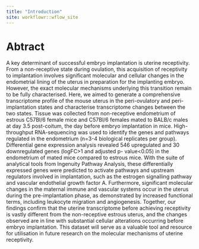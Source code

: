 ```yaml
---
title: "Introduction"
site: workflowr::wflow_site
---
```


# Abtract

A key determinant of successful embryo implantation is uterine receptivity. From a non-receptive state during ovulation, this acquisition of receptivity to implantation involves significant molecular and cellular changes in the endometrial lining of the uterus in preparation for the implanting embryo. However, the exact molecular mechanisms underlying this transition remain to be fully characterised. Here, we aimed to generate a comprehensive transcriptome profile of the mouse uterus in the peri-ovulatory and peri-implantation states and characterise transcriptome changes between the two states. Tissue was collected from non-receptive endometrium of estrous C57Bl/6 female mice and C57Bl/6 females mated to BALB/c males at day 3.5 post-coitum, the day before embryo implantation in mice. High-throughput RNA-sequencing was used to identify the genes and pathways regulated in the endometrium (n=3-4 biological replicates per group). Differential gene expression analysis revealed 546 upregulated and 30 downregulated genes (logFC>1 and adjusted p- value<0.05) in the endometrium of mated mice compared to estrous mice. With the suite of analytical tools from Ingenuity Pathway Analysis, these differentially expressed genes were predicted to activate pathways and upstream regulators involved in implantation, such as the estrogen signalling pathway and vascular endothelial growth factor A. Furthermore, significant molecular changes in the maternal immune and vascular systems occur in the uterus during the pre-implantation phase, as demonstrated by increased functional terms, including leukocyte migration and angiogenesis. Together, our findings confirm that the uterine transcriptome before achieving receptivity is vastly different from the non-receptive estrous uterus, and the changes observed are in line with substantial cellular alterations occurring before embryo implantation. This dataset will serve as a valuable tool and resource for utilisation in future research on the molecular mechanisms of uterine receptivity.